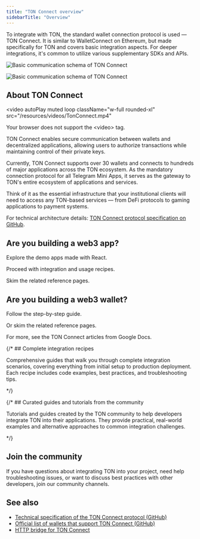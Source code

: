 ```yaml
---
title: "TON Connect overview"
sidebarTitle: "Overview"
---
```


To integrate with TON, the standard wallet connection protocol is used — TON Connect. It is similar to WalletConnect on Ethereum, but made specifically for TON and covers basic integration aspects. For deeper integrations, it's common to utilize various supplementary SDKs and APIs.

<img
  className="block dark:hidden"
  src="/resources/images/ton-connect/basic-schema.svg"
  alt="Basic communication schema of TON Connect"
/>

<img
  className="hidden dark:block"
  src="/resources/images/ton-connect/basic-schema-dark.svg"
  alt="Basic communication schema of TON Connect"
/>

## About TON Connect

<video
  autoPlay
  muted
  loop
  className="w-full rounded-xl"
  src="/resources/videos/TonConnect.mp4"
>
  Your browser does not support the \<video> tag.
</video>

TON Connect enables secure communication between wallets and decentralized applications, allowing users to authorize transactions while maintaining control of their private keys.

Currently, TON Connect supports over 30 wallets and connects to hundreds of major applications across the TON ecosystem. As the mandatory connection protocol for all Telegram Mini Apps, it serves as the gateway to TON's entire ecosystem of applications and services.

Think of it as the essential infrastructure that your institutional clients will need to access any TON-based services — from DeFi protocols to gaming applications to payment systems.

For technical architecture details: [TON Connect protocol specification on GitHub](https://github.com/ton-blockchain/ton-connect).

## Are you building a web3 app?

Explore the demo apps made with React.

<Columns cols={2}>
  <Card
    title="Demo TON dApp with React"
    icon="link"
    href="https://ton-connect.github.io/demo-dapp-with-react-ui/"
    arrow="true"
  />

  <Card
    title="Demo TON dApp GitHub repository"
    icon="github"
    arrow="true"
    href="https://github.com/ton-connect/demo-dapp-with-react-ui"
  />
</Columns>

Proceed with integration and usage recipes.

<Columns cols={2}>
  <Card
    icon="flask"
    title="How to integrate a dApp with TON"
    href="/ecosystem/ton-connect/dapp"
  />

  <Card
    icon="wrench"
    title="Common usage examples"
    href="/ecosystem/ton-connect/dapp#usage"
  />
</Columns>

Skim the related reference pages.

<Columns cols={2}>
  <Card
    title="App manifest"
    icon="book"
    href="/ecosystem/ton-connect/manifest#app-manifest"
  />

  <Card
    title="@tonconnect/sdk"
    arrow="true"
    href="https://ton-connect.github.io/sdk/modules/_tonconnect_sdk.html"
  />

  <Card
    title="@tonconnect/ui"
    arrow="true"
    href="https://ton-connect.github.io/sdk/modules/_tonconnect_ui.html"
  />

  <Card
    title="@tonconnect/ui-react"
    arrow="true"
    href="https://ton-connect.github.io/sdk/modules/_tonconnect_ui-react.html"
  />
</Columns>

## Are you building a web3 wallet?

Follow the step-by-step guide.

<Card
  icon="flask"
  title="How to make a wallet on TON"
  href="/ecosystem/ton-connect/wallet"
/>

Or skim the related reference pages.

<Columns cols={2}>
  <Card
    title="Wallet manifest"
    icon="book"
    href="/ecosystem/ton-connect/manifest#wallet-manifest"
  />

  <Card
    title="WalletKit reference"
    icon="book"
    href="/ecosystem/ton-connect/walletkit"
  />

  <Card
    title="@tonconnect/protocol"
    arrow="true"
    href="https://ton-connect.github.io/sdk/modules/_tonconnect_protocol.html"
  />
</Columns>

For more, see the TON Connect articles from Google Docs.

<Columns cols={3}>
  <Card
    title="QA Guide"
    icon="book"
    href="/ecosystem/ton-connect/walletkit/qa-guide"
  />

  <Card
    title="Native or web wallets"
    icon="book"
    href="/ecosystem/ton-connect/walletkit/native-web"
  />

  <Card
    title="In-app or browser extension wallets"
    icon="book"
    href="/ecosystem/ton-connect/walletkit/browser-extension"
  />
</Columns>

{/* ## Complete integration recipes

  Comprehensive guides that walk you through complete integration scenarios, covering everything from initial setup to production deployment. Each recipe includes code examples, best practices, and troubleshooting tips.

  <Columns cols={1}>
  <Card
    icon="flask"
    title="How to integrate TON into a Centralized Exchange (CEX)"
    href="/guides/cex"
  />
  </Columns> */}

{/* ## Curated guides and tutorials from the community

  Tutorials and guides created by the TON community to help developers integrate TON into their applications. They provide practical, real-world examples and alternative approaches to common integration challenges.

  <Columns cols={1}>
  <Card
    icon="scroll"
    title="Index of curated community tutorials"
    href="/guides/more"
  />
  </Columns> */}

## Join the community

If you have questions about integrating TON into your project, need help troubleshooting issues, or want to discuss best practices with other developers, join our community channels.

<Columns cols={2}>
  <Card
    icon="telegram"
    title="Telegram folder with many developer chats"
    arrow="true"
    href="https://t.me/addlist/1r5Vcb8eljk5Yzcy"
  />

  <Card
    icon="person"
    title="List of skilled professionals and agencies"
    arrow="true"
    href="https://ton.org/en/talents"
  />
</Columns>

## See also

- [Technical specification of the TON Connect protocol (GitHub)](https://github.com/ton-blockchain/ton-connect)
- [Official list of wallets that support TON Connect (GitHub)](https://github.com/ton-blockchain/wallets-list)
- [HTTP bridge for TON Connect](https://github.com/ton-connect/bridge)
